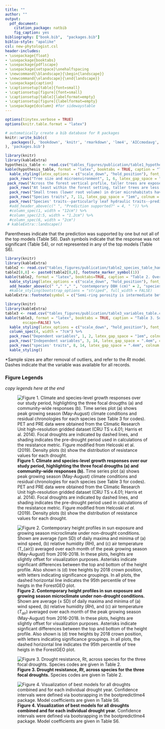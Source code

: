 ```yaml
---
title: ""
author: ""
output:
  pdf_document:
    citation_package: natbib
    fig_caption: yes
bibliography: ["book.bib",  "packages.bib"]
biblio-style: "apalike"
csl: new-phytologist.csl
header-includes:
- \usepackage{float}
- \usepackage{booktabs}
- \usepackage{pdflscape}
- \usepackage{setspace}\onehalfspacing
- \newcommand{\blandscape}{\begin{landscape}}
- \newcommand{\elandscape}{\end{landscape}}
- \usepackage{caption}
- \captionsetup[table]{font=small}
- \captionsetup[figure]{font=small}
- \captionsetup[table]{labelformat=empty}
- \captionsetup[figure]{labelformat=empty}
- \usepackage{dcolumn} #for sidewaystable
---
```


```r
options(tinytex.verbose = TRUE)
options(knitr.table.format = "latex")
```

```r
# automatically create a bib database for R packages
knitr::write_bib(c(
  .packages(), 'bookdown', 'knitr', 'rmarkdown', 'lme4', 'AICcmodavg', 'car', 'piecewiseSEM', 'MuMIn', 'stringr', 'dplyr', 'ggplot2', 'devtools', 'rgdal', 'broom', 'sf', 'ggthemes', 'rgeos', 'RCurl', 'readxl', 'pointRes', 'dplR', 'data.table', 'tools', 'reshape2', 'kableExtra', 'raster', 'elevatr', 'dynatopmodel', 'grid', 'gridExtra', 'ggstance', 'Hmisc', 'magrittr', 'ggpubr'
), 'packages.bib')
```

\blandscape
```r
library(knitr)
library(kableExtra)
hypothesis_table <- read.csv("tables_figures/publication/table1_hypothesis_table.csv", stringsAsFactors = FALSE, check.names = FALSE)
kable(hypothesis_table, format = "latex", booktabs = TRUE, caption = "Table 1. Summary of hypotheses, corresponding specific predictions, and results.") %>%
  kable_styling(latex_options = c("scale_down", "hold_position"), font_size = 8.5, protect_latex = TRUE) %>%
  pack_rows("Tree size and microenvironment", 1, 6, latex_gap_space = "1em", colnum = 1, hline_before = FALSE) %>%
 pack_rows("Across the forest vertical profile, taller trees are exposed to higher evaporative demand.", 1, 4, latex_gap_space = "1em", colnum = 1, hline_before = FALSE, bold = FALSE, italic = TRUE) %>%
  pack_rows("At least within the forest setting, taller trees are less drought resistant.", 5, 5, latex_gap_space = "1em", colnum = 1, hline_before = FALSE, bold = FALSE, italic = TRUE) %>%
  pack_rows("Small trees (lower root volume) in drier microhabitats have lower drought resistance.", 6, 6, latex_gap_space = "1em", colnum = 1, hline_before = FALSE, bold = FALSE, italic = TRUE) %>%
  pack_rows("Species traits", 7, 11, latex_gap_space = "1em", colnum = 1, hline_before = FALSE) %>%
  pack_rows("Species' traits--particularly leaf hydraulic traits--predict drought reistance.", 7, 11, latex_gap_space = "1em", colnum = 1, hline_before = FALSE, bold = FALSE, italic = TRUE) 
  #add_header_above(c(" ", "Prediction supported?" = 4, " ")) %>%
  #column_spec(1, width = "12cm") %>%
  #column_spec(2:5, width = "1.2cm") %>%
  #column_spec(6, width = "2cm") 
 # kableExtra::landscape()
```

Parentheses indicate that the prediction was supported by one but not all of the top  models (Table S6). Dash symbols indicate that the response was not significant (Table S4), or not represented in any of the top models (Table S6).

\elandscape


\clearpage

```r
library(knitr)
library(kableExtra)
table2 <- read.csv("tables_figures/publication/table2_species_table_hand_formatted.csv", stringsAsFactors = FALSE, check.names = FALSE)
table2[8,8] <- paste0(table2[8,8], footnote_marker_symbol(1))
kable(table2, format = "latex", booktabs=TRUE, caption = "Table 2. Overview of analyzed species, listed in order of their relative contributions to woody stem productivity ($ANPP_{stem}$) in the plot, along with numbers and sizes sampled, and species traits. Variable abbreviations are as in Table 3. DBH measurements are from the most recent ForestGEO census in 2018 (live trees) or tree mortality censuses in 2016 and 2017 (trees cored dead).", escape=FALSE) %>%
  kable_styling(latex_options = c("scale_down", "hold_position"), font_size = 8.5, protect_latex = TRUE) %>%
  add_header_above(c(" "," "," ", "contemporary DBH (cm)" = 2, "species traits (mean +/- sd)" = 5)) %>%
  #kable_styling(bootstrap_options = "striped", full_width = FALSE)
kableExtra::footnote(symbol = c("Semi-ring porosity is intermediate between ring and diffuse. We group it with diffuse-porous species for more even division of species between categories."), footnote_as_chunk = FALSE)
```


\clearpage

```r
library(knitr)
library(kableExtra)
table3 <- read.csv("tables_figures/publication/table3_variables_table.csv", stringsAsFactors = FALSE, check.names = FALSE)
kable(table3, format = "latex", booktabs = TRUE, caption = "Table 3. Summary of dependent and independent variables in our statistical models fo drought resistance, along with units, definitions, and sample sizes.", 
        escape=FALSE) %>%
  kable_styling(latex_options = c("scale_down", "hold_position"), font_size = 10, protect_latex = TRUE) %>%
  column_spec(4, width = "7cm") %>%
  pack_rows("Dependent variables", 1, 2, latex_gap_space = "1em", colnum = 1, hline_before = FALSE) %>%
  pack_rows("Independent variables", 3, 14, latex_gap_space = ".4em", colnum = 1, hline_before = FALSE) %>%
  pack_rows("species' traits", 8, 14, latex_gap_space = ".4em", colnum = 1, hline_before = FALSE, bold = FALSE, italic = TRUE) %>%
  kable_styling()
```

*Sample sizes are after removal of outliers, and refer to the $Rt$ model. Dashes indicate that the variable was available for all records.


\newpage
### Figure Legends

*copy legends here at the end*


\newpage

![**Figure 1. Climate and species-level growth responses over our study period, highlighting the three focal drougths (a) and community-wide responses (b).** Time series plot (a) shows peak growing season (May-August) climate conditions and residual chronologies for each species (see Table 3 for codes). PET and PRE data were obtained from the Climatic Research Unit high-resolution gridded dataset (CRU TS v.4.01; Harris et al. 2014). Focal droughts are indicated by dashed lines, and shading indicates the pre-drought period used in calculations of the resistance metric. Figure modified from Helcoski *et al.* (2019). Density plots (b) show the distribution of resistance values for each drought.](tables_figures/publication/Figure1.png)


\newpage

![**Figure 2. Contemporary height profiles in sun exposure and growing season microclimate under non-drought conditions.** Shown are average ($\pm$ SD) of daily maxima and minima of (a) wind speed, (b) relative humidity ($RH$), and (c) air temperature ($T_{air}$) averaged over each month of the peak growing season (May-August) from 2016-2018. In these plots, heights are slightly offset for visualization purposes. Asterisks indicate signficant differences between the top and bottom of the height profile. Also shown is (d) tree heights by 2018 crown position, with letters indicating significance groupings. In all plots, the dashed horizontal line indicates the 95th percentile of tree heigts in the ForestGEO plot.](tables_figures/publication/Figure2_NEON_vars_height_profile.png)


\newpage


![**Figure 3. Drought resistance, $Rt$, across species for the three focal droughts.** Species codes are given in Table 2.](tables_figures/publication/Figure3_rt_across_sp.png)

\newpage

![**Figure 4. Visualization of best models for all droughts combined and for each individual drought year.** Confidence intervals were defined via bootsrapping in the  bootpredictlme4 package. Model coefficients are given in Table S6. ](tables_figures/publication/Figure4_model_vis.png)


